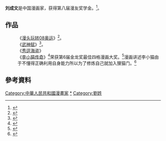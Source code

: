 '''刘成文'''是中国漫画家，获得第八届漫友奖学金。<ref>{{Cite news|url=http://news.comicyu.com/2009/06/08/21628.html|title=“漫友奖学金”第八届漫画节颁发|language=zh-cn|publisher=漫域|author=Cherri|date=2009年6月7日|accessdate=2015-05-31|archive-date=2018-10-01|archive-url=https://web.archive.org/web/20181001133403/http://news.comicyu.com/2009/06/08/21628.html|dead-url=no}}</ref>。

==作品==
:《[[漫头玩转08奥运|漫头玩转08奥运]]》<ref>{{Cite news|url=http://comic.qq.com/a/20080118/000041.htm|title=评委会特别奖获奖作品 最佳体育动漫奖：《漫头玩转08奥运》|language=zh-cn|publisher=腾讯|author=|date=2008年1月18日|accessdate=2015-05-31|deadurl=yes|archiveurl=https://web.archive.org/web/20150415050303/http://comic.qq.com/a/20080118/000041.htm|archivedate=2015年4月15日}}</ref>。
:《[[武神赋|武神赋]]》<ref>{{Cite news|url=http://cartoon.southcn.com/ctnews/ym/content/2009-07/30/content_5449587.htm|title=国内首部搞笑武侠漫画上市|language=zh-cn|publisher=腾讯|author=|date=2009-07-30|accessdate=2015-05-31|archive-url=https://web.archive.org/web/20160305024757/http://cartoon.southcn.com/ctnews/ym/content/2009-07/30/content_5449587.htm|archive-date=2016-03-05|dead-url=yes}}</ref>。
:《[[秀逗海盗|秀逗海盗]]》
:《[[李小猫传奇|李小猫传奇]]》<ref>{{Cite news|url=http://news.comicyu.com/2009/06/08/21628.html|title=【漫域专访】漫友奖学金得主刘成文|language=zh-cn|publisher=漫域|author=Cherri|date=2009年6月15日|accessdate=2015-05-31|archive-date=2018-10-01|archive-url=https://web.archive.org/web/20181001133403/http://news.comicyu.com/2009/06/08/21628.html|dead-url=no}}</ref>荣获第6届金龙奖最佳四格漫画大奖。<ref>{{Cite news|url=http://comic.qq.com/a/20090928/000063.htm|title=最佳四格漫画：《李小猫传奇》|language=zh-cn|publisher=腾讯|author=|date=2009年9月28日|accessdate=2015-04-23|deadurl=yes|archiveurl=https://web.archive.org/web/20150529054447/http://comic.qq.com/a/20090928/000063.htm|archivedate=2015年5月29日}}</ref>漫画讲述李小猫由于不懂得正确利用自身能力所以为了修炼自己就加入狸猫门。<ref>{{Cite news|url=http://comic.qq.com/a/20120703/000022.htm|title=奥义《李小猫传奇》再现武术魂！|language=zh-cn|publisher=腾讯|author=|date=2012年7月3日|accessdate=2015-04-23|deadurl=yes|archiveurl=https://web.archive.org/web/20150529054445/http://comic.qq.com/a/20120703/000022.htm|archivedate=2015年5月29日}}</ref>

==參考資料==
{{Reflist}}

[[Category:中華人民共和國漫畫家|Category:中華人民共和國漫畫家]]
[[Category:刘成文|*]]
[[Category:劉姓|Category:劉姓]]